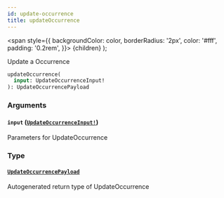 ```yaml
---
id: update-occurrence
title: updateOccurrence
---
```


<span
style={{
      backgroundColor: color,
      borderRadius: '2px',
      color: '#fff',
      padding: '0.2rem',
    }}>
{children}
</span>
);

Update a Occurrence

```graphql
updateOccurrence(
  input: UpdateOccurrenceInput!
): UpdateOccurrencePayload

```

### Arguments

#### `input` ([`UpdateOccurrenceInput!`](/api/inputs/update-occurrence-input))

Parameters for UpdateOccurrence

### Type

#### [`UpdateOccurrencePayload`](/api/objects/update-occurrence-payload)

Autogenerated return type of UpdateOccurrence
